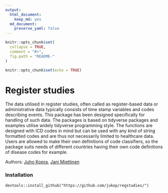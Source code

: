 ```yaml
---
output: 
  html_document: 
    keep_md: yes
  md_document:
    preserve_yaml: false
---
```


```r
knitr::opts_chunk$set(
  collapse = TRUE,
  comment = "#>",
  fig.path = "README-"
)
```

```r
knitr::opts_chunk$set(echo = TRUE)
```

Register studies
======

<!-- README.md is generated from README.Rmd. Please edit that file -->

The data utilised in register studies, often called as register-based data or administrative data typically consists of time stamp variables and codes describing events. This package has been designed specifically for handling of such data. The packages is based on tidyverse packages and examples utilise widely tidyverse programming style. The functions are designed with ICD codes in mind but can be used with any kind of string formatted codes and are thus not necessarily limited to healthcare data. Users are allowed to make their own definitions of code classifiers, so the package suits needs of different countries having their own code definitions of disease codes for example.

Authors: [Juho Kopra](https://github.com/jukop), [Jani Miettinen](https://github.com/janikmiet)


### Installation

```
devtools::install_github("https://github.com/jukop/regstudies/")
```


